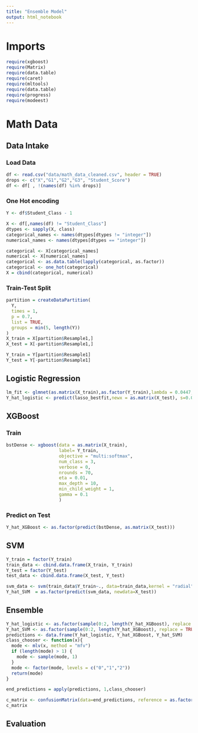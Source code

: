 ```yaml
---
title: "Ensemble Model"
output: html_notebook
---
```

# Imports
```r
require(xgboost)
require(Matrix)
require(data.table)
require(caret)
require(mltools)
require(data.table)
require(progress)
require(modeest)
```


# Math Data

## Data Intake
### Load Data
```r
df <- read.csv("data/math_data_cleaned.csv", header = TRUE)
drops <- c("X","G1","G2","G3", "Student_Score")
df <- df[ , !(names(df) %in% drops)]
```
### One Hot encoding
```r
Y <- df$Student_Class - 1

X <- df[,names(df) != "Student_Class"]
dtypes <- sapply(X, class)
categorical_names <- names(dtypes[dtypes != "integer"])
numerical_names <- names(dtypes[dtypes == "integer"])

categorical <- X[categorical_names]
numerical <- X[numerical_names]
categorical <- as.data.table(lapply(categorical, as.factor))
categorical <- one_hot(categorical)
X = cbind(categorical, numerical)

```

### Train-Test Split

```r
partition = createDataPartition(
  Y,
  times = 1,
  p = 0.7,
  list = TRUE,
  groups = min(5, length(Y))
)
X_train = X[partition$Resample1,]
X_test = X[-partition$Resample1,]

Y_train = Y[partition$Resample1]
Y_test = Y[-partition$Resample1]

```

## Logistic Regression
```r
lm_fit <- glmnet(as.matrix(X_train),as.factor(Y_train),lambda = 0.0447,alpha=1,family = "multinomial")
Y_hat_logistic <- predict(lasso_bestfit,newx = as.matrix(X_test), s=0.0447,type = "class")
```

## XGBoost
### Train
```r
bstDense <- xgboost(data = as.matrix(X_train),
                    label= Y_train,
                    objective = "multi:softmax",
                    num_class = 3,
                    verbose = 0,
                    nrounds = 70,
                    eta = 0.01,
                    max_depth = 10,
                    min_child_weight = 1,
                    gamma = 0.1
                    )
```
### Predict on Test
```r
Y_hat_XGBoost <- as.factor(predict(bstDense, as.matrix(X_test)))
```

## SVM

```r
Y_train = factor(Y_train) 
train_data <- cbind.data.frame(X_train, Y_train)
Y_test = factor(Y_test) 
test_data <- cbind.data.frame(X_test, Y_test)

svm_data <- svm(train_data$Y_train~., data=train_data,kernel = "radial", cross = 5) 
Y_hat_SVM  = as.factor(predict(svm_data, newdata=X_test))


```


## Ensemble
```r
Y_hat_logistic <- as.factor(sample(0:2, length(Y_hat_XGBoost), replace = TRUE))
Y_hat_SVM <- as.factor(sample(0:2, length(Y_hat_XGBoost), replace = TRUE))
predictions <- data.frame(Y_hat_logistic, Y_hat_XGBoost, Y_hat_SVM)
class_chooser <- function(x){
  mode <- mlv(x, method = "mfv")
  if (length(mode) > 1) {
    mode <- sample(mode, 1)
  }
  mode <- factor(mode, levels = c("0","1","2"))
  return(mode)
}

end_predictions = apply(predictions, 1,class_chooser)

c_matrix <- confusionMatrix(data=end_predictions, reference = as.factor(Y_test))
c_matrix

```



## Evaluation
